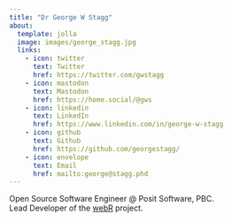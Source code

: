 ```yaml
---
title: "Dr George W Stagg"
about:
  template: jolla
  image: images/george_stagg.jpg
  links:
    - icon: twitter
      text: Twitter
      href: https://twitter.com/gwstagg
    - icon: mastodon
      text: Mastodon
      href: https://home.social/@gws
    - icon: linkedin
      text: LinkedIn
      href: https://www.linkedin.com/in/george-w-stagg
    - icon: github
      text: Github
      href: https://github.com/georgestagg/
    - icon: envelope
      text: Email
      href: mailto:george@stagg.phd
---
```


Open Source Software Engineer @ Posit Software, PBC.\
Lead Developer of the [webR](https://github.com/r-wasm/webr) project.
